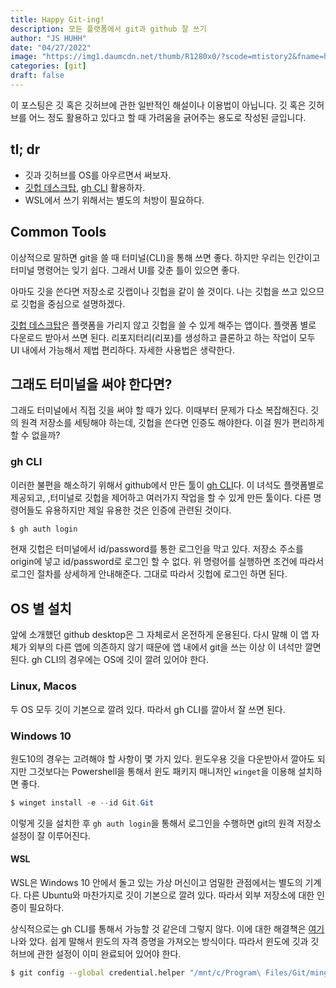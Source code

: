 ```yaml
---
title: Happy Git-ing! 
description: 모든 플랫폼에서 git과 github 잘 쓰기 
author: "JS HUHH"
date: "04/27/2022"
image: "https://img1.daumcdn.net/thumb/R1280x0/?scode=mtistory2&fname=https%3A%2F%2Fblog.kakaocdn.net%2Fdn%2FmxcpJ%2Fbtq9IDonGa1%2FLGoNFr3kBHT3tm8QnIwjrK%2Fimg.jpg"
categories: [git]
draft: false
---
```


:::{.callout-note}
이 포스팅은 깃 혹은 깃허브에 관한 일반적인 해설이나 이용법이 아닙니다. 깃 혹은 깃허브를 어느 정도 활용하고 있다고 할 때 가려움을 긁어주는 용도로 작성된 글입니다.  
:::


## tl; dr 

- 깃과 깃허브를 OS를 아우르면서 써보자. 
- [깃헙 데스크탑](https://desktop.github.com), [gh CLI](https://cli.github.com/) 활용하자. 
- WSL에서 쓰기 위해서는 별도의 처방이 필요하다. 

## Common Tools 

이상적으로 말하면 git을 쓸 때 터미널(CLI)을 통해 쓰면 좋다. 하지만 우리는 인간이고 터미널 명령어는 잊기 쉽다. 그래서 UI를 갖춘 틀이 있으면 좋다. 

아마도 깃을 쓴다면 저장소로 깃랩이나 깃헙을 같이 쓸 것이다. 나는 깃헙을 쓰고 있으므로 깃헙을 중심으로 설명하겠다. 

[깃헙 데스크탑](https://desktop.github.com)은 플랫폼을 가리지 않고 깃헙을 쓸 수 있게 해주는 앱이다. 플랫폼 별로 다운로드 받아서 쓰면 된다. 리포지터리(리포)를 생성하고 클론하고 하는 작업이 모두 UI 내에서 가능해서 제법 편리하다. 자세한 사용법은 생략한다. 

## 그래도 터미널을 써야 한다면? 

그래도 터미널에서 직접 깃을 써야 할 때가 있다. 이때부터 문제가 다소 복잡해진다. 깃의 원격 저장소를 세팅해야 하는데, 깃헙을 쓴다면 인증도 해야한다. 이걸 뭔가 편리하게 할 수 없을까? 

### gh CLI 

이러한 불편을 해소하기 위해서 github에서 만든 툴이 [gh CLI](https://cli.github.com/)다. 이 녀석도 플랫폼별로 제공되고, ,터미널로 깃헙을 제어하고 여러가지 작업을 할 수 있게 만든 툴이다. 다른 명령어들도 유용하지만 제일 유용한 것은 인증에 관련된 것이다. 

```bash 
$ gh auth login  
```

현재 깃헙은 터미널에서 id/password를 통한 로그인을 막고 있다. 저장소 주소를 origin에 넣고 id/password로 로그인 할 수 없다. 위 명령어를 실행하면 조건에 따라서 로그인 절차를 상세하게 안내해준다. 그대로 따라서 깃헙에 로그인 하면 된다. 

## OS 별 설치 

앞에 소개했던 github desktop은 그 자체로서 온전하게 운용된다. 다시 말해 이 앱 자체가 외부의 다른 앱에 의존하지 않기 때문에 앱 내에서 git을 쓰는 이상 이 녀석만 깔면 된다. gh CLI의 경우에는 OS에 깃이 깔려 있어야 한다. 

### Linux, Macos 

두 OS 모두 깃이 기본으로 깔려 있다. 따라서 gh CLI를 깔아서 잘 쓰면 된다. 

### Windows 10 

원도10의 경우는 고려해야 할 사항이 몇 가지 있다. 윈도우용 깃을 다운받아서 깔아도 되지만 그것보다는 Powershell을 통해서 윈도 패키지 매니저인 `winget`을 이용해 설치하면 좋다. 

```powershell
$ winget install -e --id Git.Git
```

이렇게 깃을 설치한 후 `gh auth login`을 통해서 로그인을 수행하면 git의 원격 저장소 설정이 잘 이루어진다. 

#### WSL 

WSL은 Windows 10 안에서 돌고 있는 가상 머신이고 엄밀한 관점에서는 별도의 기계다. 다른 Ubuntu와 마찬가지로 깃이 기본으로 깔려 있다. 따라서 외부 저장소에 대한 인증이 필요하다. 

상식적으로는 gh CLI를 통해서 가능할 것 같은데 그렇지 않다. 이에 대한 해결책은 [여기](https://docs.microsoft.com/ko-kr/windows/wsl/tutorials/wsl-git) 나와 았다. 쉽게 말해서 윈도의 자격 증명을 가져오는 방식이다. 따라서 윈도에 깃과 깃허브에 관한 설정이 이미 완료되어 있어야 한다. 

```bash
$ git config --global credential.helper "/mnt/c/Program\ Files/Git/mingw64/libexec/git-core/git-credential-manager-core.exe"
```